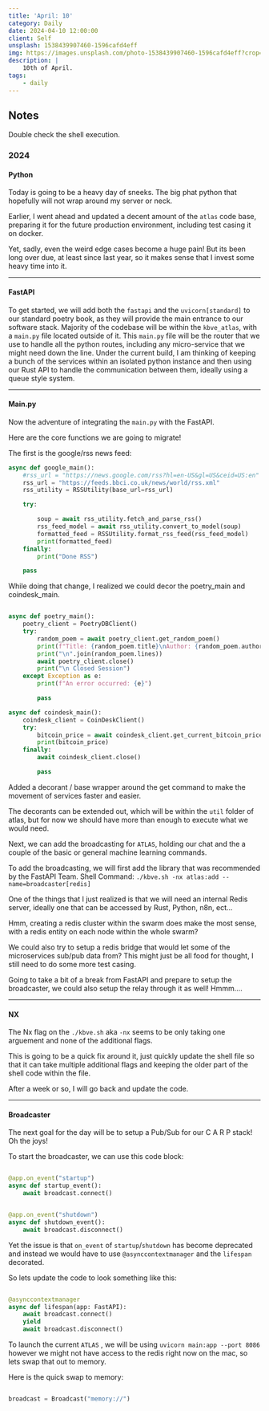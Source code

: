 ```yaml
---
title: 'April: 10'
category: Daily
date: 2024-04-10 12:00:00
client: Self
unsplash: 1538439907460-1596cafd4eff
img: https://images.unsplash.com/photo-1538439907460-1596cafd4eff?crop=entropy&cs=srgb&fm=jpg&ixid=MnwzNjM5Nzd8MHwxfHJhbmRvbXx8fHx8fHx8fDE2ODE3NDg2ODY&ixlib=rb-4.0.3&q=85
description: |
    10th of April.
tags:
    - daily
---
```




<MDXJS>

## Notes

Double check the shell execution.

</MDXJS>


<MDXJS>

### 2024

<MDXJS>

#### Python

Today is going to be a heavy day of sneeks.
The big phat python that hopefully will not wrap around my server or neck.

Earlier, I went ahead and updated a decent amount of the `atlas` code base, preparing it for the future production environment, including test casing it on docker.

Yet, sadly, even the weird edge cases become a huge pain! But its been long over due, at least since last year, so it makes sense that I invest some heavy time into it.

</MDXJS>

---

<MDXJS>

#### FastAPI

To get started, we will add both the `fastapi` and the `uvicorn[standard]` to our standard poetry book, as they will provide the main entrance to our software stack.
Majority of the codebase will be within the `kbve_atlas`, with a `main.py` file located outside of it.
This `main.py` file will be the router that we use to handle all the python routes, including any micro-service that we might need down the line.
Under the current build, I am thinking of keeping a bunch of the services within an isolated python instance and then using our Rust API to handle the communication between them, ideally using a queue style system.

</MDXJS>

---

<MDXJS>

#### Main.py

Now the adventure of integrating the `main.py` with the FastAPI.

Here are the core functions we are going to migrate!

The first is the google/rss news feed:

```python
async def google_main():
    #rss_url = "https://news.google.com/rss?hl=en-US&gl=US&ceid=US:en"
    rss_url = "https://feeds.bbci.co.uk/news/world/rss.xml"
    rss_utility = RSSUtility(base_url=rss_url)

    try:

        soup = await rss_utility.fetch_and_parse_rss()
        rss_feed_model = await rss_utility.convert_to_model(soup)
        formatted_feed = RSSUtility.format_rss_feed(rss_feed_model)
        print(formatted_feed)
    finally:
        print("Done RSS")

    pass
```

While doing that change, I realized we could decor the poetry_main and coindesk_main.

```python

async def poetry_main():
    poetry_client = PoetryDBClient()
    try:
        random_poem = await poetry_client.get_random_poem()
        print(f"Title: {random_poem.title}\nAuthor: {random_poem.author}\n")
        print("\n".join(random_poem.lines))
        await poetry_client.close()
        print("\n Closed Session")
    except Exception as e:
        print(f"An error occurred: {e}")

        pass

async def coindesk_main():
    coindesk_client = CoinDeskClient()
    try:
        bitcoin_price = await coindesk_client.get_current_bitcoin_price()
        print(bitcoin_price)
    finally:
        await coindesk_client.close()

        pass


```

Added a decorant / base wrapper around the get command to make the movement of services faster and easier.

The decorants can be extended out, which will be within the `util` folder of atlas, but for now we should have more than enough to execute what we would need.

Next, we can add the broadcasting for `ATLAS`, holding our chat and the a couple of the basic or general machine learning commands.

To add the broadcasting, we will first add the library that was recommended by the FastAPI Team.
Shell Command: `./kbve.sh -nx atlas:add --name=broadcaster[redis]`

One of the things that I just realized is that we will need an internal Redis server, ideally one that can be accessed by Rust, Python, n8n, ect...

Hmm, creating a redis cluster within the swarm does make the most sense, with a redis entity on each node within the whole swarm?

We could also try to setup a redis bridge that would let some of the microservices sub/pub data from? This might just be all food for thought, I still need to do some more test casing.

Going to take a bit of a break from FastAPI and prepare to setup the broadcaster, we could also setup the relay through it as well! Hmmm....


</MDXJS>

---

<MDXJS>

#### NX

The Nx flag on the `./kbve.sh` aka `-nx` seems to be only taking one arguement and none of the additional flags.

This is going to be a quick fix around it, just quickly update the shell file so that it can take multiple additional flags and keeping the older part of the shell code within the file.

After a week or so, I will go back and update the code.

</MDXJS>

---

<MDXJS>

#### Broadcaster

The next goal for the day will be to setup a Pub/Sub for our C A R P stack! Oh the joys!

To start the broadcaster, we can use this code block:

```python

@app.on_event("startup")
async def startup_event():
    await broadcast.connect()


@app.on_event("shutdown")
async def shutdown_event():
    await broadcast.disconnect()

```

Yet the issue is that `on_event` of `startup`/`shutdown` has become deprecated and instead we would have to use `@asynccontextmanager` and the `lifespan` decorated.

So lets update the code to look something like this:

```python

@asynccontextmanager
async def lifespan(app: FastAPI):
    await broadcast.connect()
    yield
    await broadcast.disconnect()

```

To launch the current `ATLAS` , we will be using `uvicorn main:app --port 8086` however we might not have access to the redis right now on the mac, so lets swap that out to memory. 

Here is the quick swap to memory:

```python

broadcast = Broadcast("memory://")

```



</MDXJS>

</MDXJS>